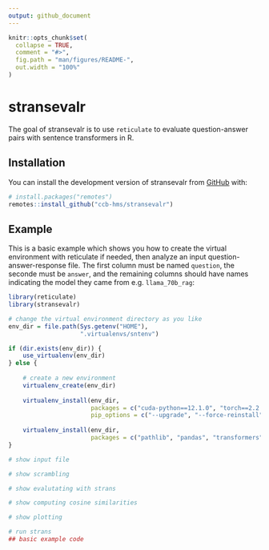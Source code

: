 ```yaml
---
output: github_document
---
```


<!-- README.md is generated from README.Rmd. Please edit that file -->

```r
knitr::opts_chunk$set(
  collapse = TRUE,
  comment = "#>",
  fig.path = "man/figures/README-",
  out.width = "100%"
)
```

# stransevalr

<!-- badges: start -->
<!-- badges: end -->

The goal of stransevalr is to use `reticulate` to evaluate question-answer pairs with sentence transformers in R.

## Installation

You can install the development version of stransevalr from [GitHub](https://github.com/) with:

``` r
# install.packages("remotes")
remotes::install_github("ccb-hms/stransevalr")
```

## Example

This is a basic example which shows you how to create the virtual environment with reticulate if needed, then analyze an input question-answer-response file. The first column must be named `question`, the seconde must be `answer`, and the remaining columns should have names indicating the model they came from e.g. `llama_70b_rag`:

```r
library(reticulate)
library(stransevalr)

# change the virtual environment directory as you like
env_dir = file.path(Sys.getenv("HOME"),
                    ".virtualenvs/sntenv") 

if (dir.exists(env_dir)) {
    use_virtualenv(env_dir)
} else {
    
    # create a new environment 
    virtualenv_create(env_dir)
    
    virtualenv_install(env_dir, 
                       packages = c("cuda-python==12.1.0", "torch==2.2.2"),
                       pip_options = c("--upgrade", "--force-reinstall"))
    
    virtualenv_install(env_dir, 
                       packages = c("pathlib", "pandas", "transformers", "numpy", "sentence_transformers"))
}

# show input file

# show scrambling

# show evalutating with strans

# show computing cosine similarities

# show plotting

# run strans
## basic example code
```


